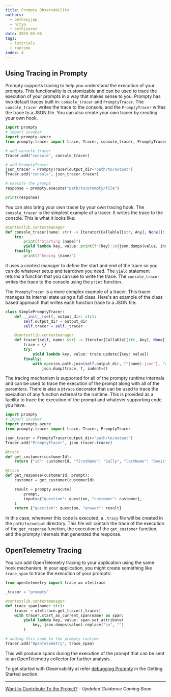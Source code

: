 ```yaml
---
title: Prompty Observability
authors:
  - bethanyjep
  - nitya
  - sethjuarez
date: 2025-03-06
tags:
  - tutorials
  - runtime
index: 4
---
```


## Using Tracing in Prompty

Prompty supports tracing to help you understand the execution of your prompts. This functionality is customizable and can be used to trace the execution of your prompts in a way that makes sense to you. Prompty has two default traces built in: `console_tracer` and `PromptyTracer`. The `console_tracer` writes the trace to the console, and the `PromptyTracer` writes the trace to a JSON file. You can also create your own tracer by creating your own hook.

```python
import prompty
# import invoker
import prompty.azure
from prompty.tracer import trace, Tracer, console_tracer, PromptyTracer

# add console tracer
Tracer.add("console", console_tracer)

# add PromptyTracer
json_tracer = PromptyTracer(output_dir="path/to/output")
Tracer.add("console", json_tracer.tracer)

# execute the prompt
response = prompty.execute("path/to/prompty/file")

print(response)
```

You can also bring your own tracer by your own tracing hook. The `console_tracer` is the simplest example of a tracer. It writes the trace to the console.
This is what it looks like:

```python
@contextlib.contextmanager
def console_tracer(name: str) -> Iterator[Callable[[str, Any], None]]:
    try:
        print(f"Starting {name}")
        yield lambda key, value: print(f"{key}:\n{json.dumps(value, indent=4)}")
    finally:
        print(f"Ending {name}")

```

It uses a context manager to define the start and end of the trace so you can do whatever setup and teardown you need. The `yield` statement returns a function that you can use to write the trace. The `console_tracer` writes the trace to the console using the `print` function.

The `PromptyTracer` is a more complex example of a tracer. This tracer manages its internal state using a full class. Here's an example of the class based approach that writes each function trace to a JSON file:

```python
class SimplePromptyTracer:
    def __init__(self, output_dir: str):
        self.output_dir = output_dir
        self.tracer = self._tracer

    @contextlib.contextmanager
    def tracer(self, name: str) -> Iterator[Callable[[str, Any], None]]:
        trace = {}
        try:
            yield lambda key, value: trace.update({key: value})
        finally:
            with open(os.path.join(self.output_dir, f"{name}.json"), "w") as f:
                json.dump(trace, f, indent=4)
```

The tracing mechanism is supported for all of the prompty runtime internals and can be used to trace the execution of the prompt along with all of the paramters. There is also a `@trace` decorator that can be used to trace the execution of any function external to the runtime. This is provided as a facility to trace the execution of the prompt and whatever supporting code you have.

```python
import prompty
# import invoker
import prompty.azure
from prompty.tracer import trace, Tracer, PromptyTracer

json_tracer = PromptyTracer(output_dir="path/to/output")
Tracer.add("PromptyTracer", json_tracer.tracer)

@trace
def get_customer(customerId):
    return {"id": customerId, "firstName": "Sally", "lastName": "Davis"}

@trace
def get_response(customerId, prompt):
    customer = get_customer(customerId)

    result = prompty.execute(
        prompt,
        inputs={"question": question, "customer": customer},
    )
    return {"question": question, "answer": result}

```

In this case, whenever this code is executed, a `.tracy` file will be created in the `path/to/output` directory. This file will contain the trace of the execution of the `get_response` function, the execution of the `get_customer` function, and the prompty internals that generated the response.

## OpenTelemetry Tracing
You can add OpenTelemetry tracing to your application using the same hook mechanism. In your application, you might create something like `trace_span` to trace the execution of your prompts:

```python
from opentelemetry import trace as oteltrace

_tracer = "prompty"

@contextlib.contextmanager
def trace_span(name: str):
    tracer = oteltrace.get_tracer(_tracer)
    with tracer.start_as_current_span(name) as span:
        yield lambda key, value: span.set_attribute(
            key, json.dumps(value).replace("\n", "")
        )

# adding this hook to the prompty runtime
Tracer.add("OpenTelemetry", trace_span)

```

This will produce spans during the execution of the prompt that can be sent to an OpenTelemetry collector for further analysis.


To get started with Observability at refer [debugging Prompty](/getting-started/debugging-prompty/) in the Getting Started section.


---
[Want to Contribute To the Project?](/contributing/) - _Updated Guidance Coming Soon_.
